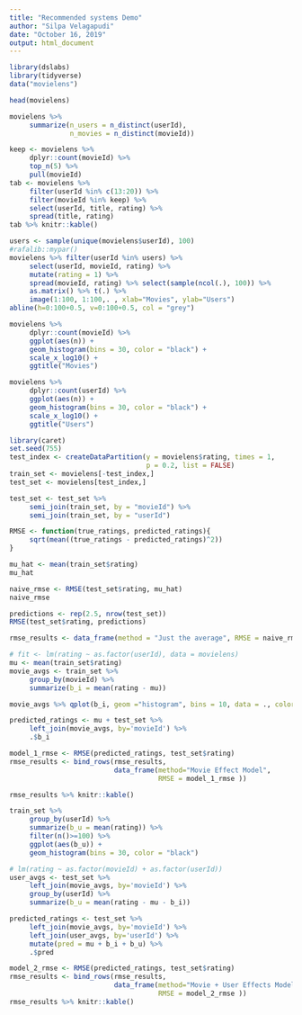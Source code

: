 ```yaml
---
title: "Recommended systems Demo"
author: "Silpa Velagapudi"
date: "October 16, 2019"
output: html_document
---
```


```r
library(dslabs)
library(tidyverse)
data("movielens")

head(movielens)

movielens %>%
     summarize(n_users = n_distinct(userId),
               n_movies = n_distinct(movieId))

keep <- movielens %>%
     dplyr::count(movieId) %>%
     top_n(5) %>%
     pull(movieId)
tab <- movielens %>%
     filter(userId %in% c(13:20)) %>% 
     filter(movieId %in% keep) %>% 
     select(userId, title, rating) %>% 
     spread(title, rating)
tab %>% knitr::kable()

users <- sample(unique(movielens$userId), 100)
#rafalib::mypar()
movielens %>% filter(userId %in% users) %>% 
     select(userId, movieId, rating) %>%
     mutate(rating = 1) %>%
     spread(movieId, rating) %>% select(sample(ncol(.), 100)) %>% 
     as.matrix() %>% t(.) %>%
     image(1:100, 1:100,. , xlab="Movies", ylab="Users")
abline(h=0:100+0.5, v=0:100+0.5, col = "grey")

movielens %>% 
     dplyr::count(movieId) %>% 
     ggplot(aes(n)) + 
     geom_histogram(bins = 30, color = "black") + 
     scale_x_log10() + 
     ggtitle("Movies")

movielens %>%
     dplyr::count(userId) %>% 
     ggplot(aes(n)) + 
     geom_histogram(bins = 30, color = "black") + 
     scale_x_log10() +
     ggtitle("Users")

library(caret)
set.seed(755)
test_index <- createDataPartition(y = movielens$rating, times = 1,
                                  p = 0.2, list = FALSE)
train_set <- movielens[-test_index,]
test_set <- movielens[test_index,]

test_set <- test_set %>% 
     semi_join(train_set, by = "movieId") %>%
     semi_join(train_set, by = "userId")

RMSE <- function(true_ratings, predicted_ratings){
     sqrt(mean((true_ratings - predicted_ratings)^2))
}
```

```r
mu_hat <- mean(train_set$rating)
mu_hat

naive_rmse <- RMSE(test_set$rating, mu_hat)
naive_rmse

predictions <- rep(2.5, nrow(test_set))
RMSE(test_set$rating, predictions)

rmse_results <- data_frame(method = "Just the average", RMSE = naive_rmse)

# fit <- lm(rating ~ as.factor(userId), data = movielens)
mu <- mean(train_set$rating) 
movie_avgs <- train_set %>% 
     group_by(movieId) %>% 
     summarize(b_i = mean(rating - mu))

movie_avgs %>% qplot(b_i, geom ="histogram", bins = 10, data = ., color = I("black"))

predicted_ratings <- mu + test_set %>% 
     left_join(movie_avgs, by='movieId') %>%
     .$b_i

model_1_rmse <- RMSE(predicted_ratings, test_set$rating)
rmse_results <- bind_rows(rmse_results,
                          data_frame(method="Movie Effect Model",
                                     RMSE = model_1_rmse ))

rmse_results %>% knitr::kable()

train_set %>% 
     group_by(userId) %>% 
     summarize(b_u = mean(rating)) %>% 
     filter(n()>=100) %>%
     ggplot(aes(b_u)) + 
     geom_histogram(bins = 30, color = "black")

# lm(rating ~ as.factor(movieId) + as.factor(userId))
user_avgs <- test_set %>% 
     left_join(movie_avgs, by='movieId') %>%
     group_by(userId) %>%
     summarize(b_u = mean(rating - mu - b_i))

predicted_ratings <- test_set %>% 
     left_join(movie_avgs, by='movieId') %>%
     left_join(user_avgs, by='userId') %>%
     mutate(pred = mu + b_i + b_u) %>%
     .$pred

model_2_rmse <- RMSE(predicted_ratings, test_set$rating)
rmse_results <- bind_rows(rmse_results,
                          data_frame(method="Movie + User Effects Model",  
                                     RMSE = model_2_rmse ))
rmse_results %>% knitr::kable()
```

